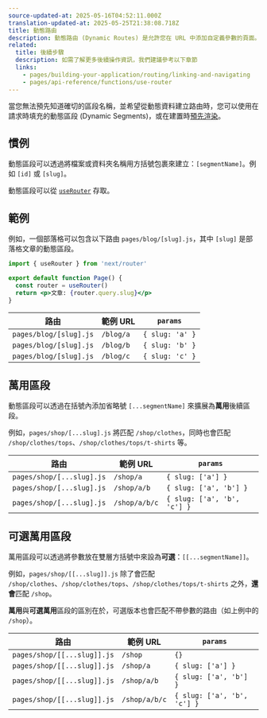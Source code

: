 ```yaml
---
source-updated-at: 2025-05-16T04:52:11.000Z
translation-updated-at: 2025-05-25T21:38:08.718Z
title: 動態路由
description: 動態路由 (Dynamic Routes) 是允許您在 URL 中添加自定義參數的頁面。立即開始建立動態路由並了解更多資訊。
related:
  title: 後續步驟
  description: 如需了解更多後續操作資訊，我們建議參考以下章節
  links:
    - pages/building-your-application/routing/linking-and-navigating
    - pages/api-reference/functions/use-router
---
```


當您無法預先知道確切的區段名稱，並希望從動態資料建立路由時，您可以使用在請求時填充的動態區段 (Dynamic Segments)，或在建置時[預先渲染](/docs/pages/building-your-application/data-fetching/get-static-paths)。

## 慣例

動態區段可以透過將檔案或資料夾名稱用方括號包裹來建立：`[segmentName]`。例如 `[id]` 或 `[slug]`。

動態區段可以從 [`useRouter`](/docs/pages/api-reference/functions/use-router) 存取。

## 範例

例如，一個部落格可以包含以下路由 `pages/blog/[slug].js`，其中 `[slug]` 是部落格文章的動態區段。

```jsx
import { useRouter } from 'next/router'

export default function Page() {
  const router = useRouter()
  return <p>文章: {router.query.slug}</p>
}
```

| 路由                   | 範例 URL    | `params`        |
| ---------------------- | ----------- | --------------- |
| `pages/blog/[slug].js` | `/blog/a`   | `{ slug: 'a' }` |
| `pages/blog/[slug].js` | `/blog/b`   | `{ slug: 'b' }` |
| `pages/blog/[slug].js` | `/blog/c`   | `{ slug: 'c' }` |

## 萬用區段

動態區段可以透過在括號內添加省略號 `[...segmentName]` 來擴展為**萬用**後續區段。

例如，`pages/shop/[...slug].js` 將匹配 `/shop/clothes`，同時也會匹配 `/shop/clothes/tops`、`/shop/clothes/tops/t-shirts` 等。

| 路由                      | 範例 URL      | `params`                    |
| ------------------------- | ------------- | --------------------------- |
| `pages/shop/[...slug].js` | `/shop/a`     | `{ slug: ['a'] }`           |
| `pages/shop/[...slug].js` | `/shop/a/b`   | `{ slug: ['a', 'b'] }`      |
| `pages/shop/[...slug].js` | `/shop/a/b/c` | `{ slug: ['a', 'b', 'c'] }` |

## 可選萬用區段

萬用區段可以透過將參數放在雙層方括號中來設為**可選**：`[[...segmentName]]`。

例如，`pages/shop/[[...slug]].js` 除了會匹配 `/shop/clothes`、`/shop/clothes/tops`、`/shop/clothes/tops/t-shirts` 之外，**還會**匹配 `/shop`。

**萬用**與**可選萬用**區段的區別在於，可選版本也會匹配不帶參數的路由（如上例中的 `/shop`）。

| 路由                        | 範例 URL      | `params`                    |
| --------------------------- | ------------- | --------------------------- |
| `pages/shop/[[...slug]].js` | `/shop`       | `{}`                        |
| `pages/shop/[[...slug]].js` | `/shop/a`     | `{ slug: ['a'] }`           |
| `pages/shop/[[...slug]].js` | `/shop/a/b`   | `{ slug: ['a', 'b'] }`      |
| `pages/shop/[[...slug]].js` | `/shop/a/b/c` | `{ slug: ['a', 'b', 'c'] }` |